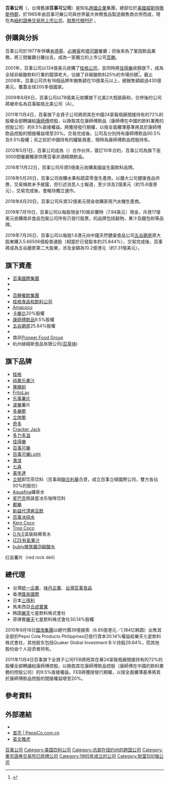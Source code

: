 {{disputed|time=2019-07-07T13:06:43+00:00}}
{{NoteTA
|1=zh-cn:即饮茶饮料;zh-tw:即溶茶品;
|2=zh-cn:馬鈴薯片;zh-tw:洋芋片;
|3=zh-cn:百事輕怡;zh-tw:百事可樂Light
}}
{{Infobox company
|name             = 百事公司
|name_en          = PepsiCo, Inc.
|logo             = PepsiCo logo.svg
|image            = PepsiCoHQPurchaseNY.jpg
|image_size       = 200px
|image_caption    = 百事公司總部
|type             = [[上市公司|上市公司]]
|traded_as        = {{unbulleted list|{{New York Stock Exchange|PEP}}|{{tsl|en|S&P 100|S&P 100 Component}}|[[S&P_500|S&P 500 Component]]}}
|industry         = [[飲料|飲料]]<br />[[食品加工業|食品加工業]] 
|foundation       = {{start date and age|1898|8|28}}<br />{{USA}}[[北卡罗来纳州|北卡罗来纳州]]{{le|新伯尔尼|New Bern, North Carolina|新伯尔尼}}
|founders         = {{tsl|en|Caleb Bradham}}
|location         = {{USA}}[[紐約州|紐約州]]{{le|普切斯|Purchase, New York|普切斯}}
|area_served      = 全球
|key_people       = {{tsl|en|Ramon Laguarta|}}（CEO）
|products         = 
|revenue          = {{decrease}} {{USD|627.99億|link=yes}}（2016年）<ref name=FY>{{cite web|url=https://www.google.com/finance?q=NYSE%3APEP&fstype=ii&ei=brLEVpDcJdPNuAS9yb74Bg|title=2016 annual results|publisher=PepsiCo, Inc.|access-date=2016-08-27|archive-date=2016-10-21|archive-url=https://web.archive.org/web/20161021053121/https://www.google.com/finance?q=NYSE%3APEP&fstype=ii&ei=brLEVpDcJdPNuAS9yb74Bg|dead-url=no}}</ref>
|operating_income = {{increase}} {{USD|97.85億}}（2016年）<ref name=FY/>
|net_income       = {{increase}} {{USD|63.29億}}（2016年）<ref name=FY/>
|assets           = {{increase}} {{USD|741.29億}}（2016年）<ref name=FY/>
|equity           = {{decrease}} {{USD|110.95億}}（2016年）<ref name=FY/>
|num_employees    = 264,000（2016年）<ref name=FY/>  
|subsid           = {{tsl|en|List of assets owned by PepsiCo|List of subsidiaries}}
|homepage         = {{URL|http://www.pepsico.com/|PepsiCo.com}}
}}
'''百事公司'''（{{lang-en|PepsiCo Inc.}}，台灣舊譯'''百事可公司'''）是知名[[跨國企業|跨國企業]]集團，總部位於[[美國|美國]][[威斯特徹斯特郡_(紐約州)|威斯特徹斯特郡]]，於1965年由百事可樂公司與世界最大休閒食品製造銷售商{{tsl|en|Frito-Lay|菲多利}}合併而成，現在為[[紐約證券交易所|紐約證券交易所]][[上市公司|上市公司]]，[[股票代號|股票代號]][http://www.nyse.com/about/listed/lcddata.html?ticker=PEP PEP] {{Wayback|url=http://www.nyse.com/about/listed/lcddata.html?ticker=PEP |date=20130506185147 }}。

== 併購與分拆 ==
百事公司於1977年併購[[肯德基|肯德基]]、[[必勝客|必勝客]]和[[塔可鐘|塔可鐘]]餐廳；但後來為了鞏固飲品業務，將三間餐廳分離出去，成為一家獨立的上市公司[[百勝餐飲集團|百勝]]。

2001年，百事公司以134億美元收購了[[桂格燕麥公司|桂格公司]]，並同時將[[佳得樂|佳得樂]]收歸旗下，成為全球非碳酸飲料行業的龍頭老大，佔據了非碳酸飲料25％的市場份額<ref>{{Cite web |url=http://www.people.com.cn/BIG5/wenhua/40489/40493/2991712.html |title=百事可樂：不停地尋找機遇 |access-date=2009-10-30 |archive-date=2016-03-04 |archive-url=https://web.archive.org/web/20160304212436/http://www.people.com.cn/BIG5/wenhua/40489/40493/2991712.html |dead-url=no }}</ref>。截止2008年，百事公司共有18個品牌年銷售額在10億美元以上，總銷售額超過430億美元，覆蓋全球200多個國家。

2009年8月6日，百事公司以78億美元收購旗下北美2大瓶裝廠{{tsl|en|Pepsi Bottling Group|百事瓶裝集團}}和{{tsl|en|PepsiAmericas|百事美國}}，合併後的公司將被命名為百事裝瓶北美公司（{{lang|en|PepsiCo Bottling North America, PBN}}A）。

2011年11月4日，百事旗下全資子公司{{lang|en|FEB}}將把其在中國24家裝瓶廠間接持有的72%的股權全部轉讓給[[康師傅|康師傅]]控股，以換取其在康師傅飲品（康師傅在中國的飲料業務的控股公司）的9.5%直接權益。{{lang|en|FEB}}將獲授發行期權，以按全面攤薄基準將其於康師傅飲品控股的間接權益增至20%。交易完成後，公司及{{lang|en|PepsiCo}}分別持有康師傅飲品90.5%及9.5%股權；另{{lang|en|PepsiCo}}之前於中國持有的罐裝資產，現時為康師傅飲品控股持有。

2012年5月1日，百事公司成為{{lang|en|DineEquity}}（{{lang|en|DIN}}）合作伙伴，簽訂10年合約，百事公司為{{lang|en|DIN}}旗下逾3000間餐廳獨家供應百事非酒精類飲品。

2016年11月22日，百事公司斥資5億美元收購美國益生菌飲料品牌{{lang|en|KeVita}}。

2018年5月26日，百事公司收購水果和蔬菜零食生產商{{lang|en|Bare Foods}}，以擴大公司健康食品供應，交易條款未予披露，但{{lang|en|CNBC}}引述消息人士報道，至少涉及2億美元（約15.6億港元），交易完成後，{{lang|en|Bare Foods}}會維持獨立運作。

2018年8月20日，百事公司斥資32億美元現金收購家用汽水機生產商{{tsl|en|SodaStream|}}。

2019年7月19日，百事公司以每股現金110南非蘭特（7.94美元）現金，斥資17億美元收購南非食品包裝公司{{lang|en|Pioneer Food Group}}所有已發行股票，{{lang|en|Pioneer}}的品牌包括{{lang|en|Weet-Bix}}穀物，{{lang|en|Liqui Fruit}}果汁及{{lang|en|Sasko}}麵包和{{lang|en|Spekko}}等品牌。

2019年7月26日，百事公司以每股1.8港元向中國天然健康食品公司[[五谷磨房|五谷磨房]]原大股東購入5.66506億股普通股（相當於已發股本約25.844%），交易完成後，百事將成為五谷磨房第二大股東，涉及金額為10.2億港元（約1.31億美元）。

==旗下資產==
* [[百事國際集團|百事國際集團]]
* {{tsl|en|PepsiAmericas|百事美國}}
* {{tsl|en|Pepsi Bottling Group|百事瓶裝集團}}
* [[百勝餐飲集團|百勝餐飲集團]]
* [[桂格燕麦公司|桂格食品和飲料公司]]
* [[Amacoco|Amacoco]]
* [[卡樂比|卡樂比]]20%股權
* [[康師傅飲品|康師傅飲品]]9.5%股權
* [[五谷磨房|五谷磨房]]25.84%股權
* {{tsl|en|SodaStream|}}
* 南非[[Pioneer_Food_Group|Pioneer Food Group]]
* 杭州赫姆斯食品有限公司([[百草味|百草味]])

== 旗下品牌 ==
* [[桂格|桂格]]
* [[纯果乐|纯果乐果汁]]
* [[果繽紛|果繽紛]]
* [[FritoLay|FritoLay]]
* [[乐事|乐事]][[薯片|薯片]]
* [[波樂|波樂]]薯片
* [[多樂脆|多樂脆]]
* [[立体脆|立体脆]]
* [[奇多|奇多]]
* [[Cracker_Jack|Cracker Jack]]
* [[多力多滋|多力多滋]]
* [[佳得樂|佳得樂]]
* [[百事可樂|百事可樂]]
* [[百事可樂|百事可樂Light]]
* [[激浪|激浪]]
* [[七喜|七喜]]
* [[美年達|美年達]]
* [[立顿|立顿]]即饮茶饮料（百事與[[聯合利華|聯合利華]]合資，成立百事立頓國際公司，雙方各佔50%的股份）
* [[Aquafina|Aquafina]]礦泉水
* [[星巴克|星巴克]]瓶装星冰乐咖啡饮料
* [[都樂|都樂]]
* [[新益代清爽豆飲|新益代清爽豆飲]]
* [[百事冰纯水|百事冰纯水]]
* [[Kero_Coco|Kero Coco]]
* [[Trop_Coco|Trop Coco]]
* [[O.N.E|O.N.E]]盒裝純椰青水
* [[IZZE有氣果汁|IZZE有氣果汁]]
* [[bubly微笑趣泡|bubly微笑趣泡]][[碳酸水|碳酸水]]
红岩薯片（red rock deli）

== 總代理 ==
*台灣[[統一企業|統一企業]]、[[味丹企業|味丹企業]]、[[台灣百事食品|台灣百事食品]]
*香港[[匯泉國際|匯泉國際]]
*日本[[三得利|三得利]]
*馬來西亞[[合成實業|合成實業]]
*韩国[[樂天_(Lotte)|樂天]]七星飲料株式會社
*菲律賓[[樂天_(Lotte)|樂天]]七星飲料株式會社30.14%股權

2010年9月16日[[國浩集團|國浩集團]]以總代價39億披索（6.85億港元／1,184亿韩圆）出售其全部於Pepsi Cola Products Philippines已發行資本30.14%權益給樂天七星飲料株式會社，其他股东包括Quaker Global Investment B.V.持股29.84%，而其他股份由个人投资者持有。

2011年11月4日百事旗下全資子公司FEB將把其在華24家裝瓶廠間接持有的72%的股權全部轉讓給康師傅控股，以換取其在康師傅飲品控股（康師傅在中國的飲料業務的控股公司）的9.5%直接權益。FEB將獲授發行期權，以按全面攤薄基準將其於康師傅飲品控股的間接權益增至20%。

== 參考資料 ==
<references/>

== 外部連結 ==
* {{官方網站|2=官方網址}}{{en icon}}
* [https://www.pepsico.com.cn/ 首页 | PepsiCo.com.cn] {{Wayback|url=https://www.pepsico.com.cn/ |date=20211222093939 }}
* [http://biz.yahoo.com/ic/11/11166.html 英文雅虎] {{Wayback|url=http://biz.yahoo.com/ic/11/11166.html |date=20110621234734 }}

{{百事公司}}
{{Authority control}}
[[Category:百事公司|]]
[[Category:美国饮料公司|Category:美国饮料公司]]
[[Category:总部在纽约州的跨国公司|Category:总部在纽约州的跨国公司]]
[[Category:東京證券交易所已除牌公司|Category:東京證券交易所已除牌公司]]
[[Category:1965年成立的公司|Category:1965年成立的公司]]
[[Category:財富500強公司|Category:財富500強公司]]